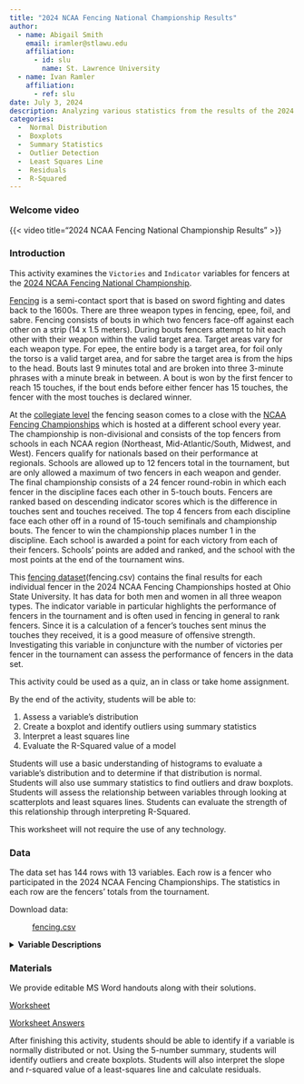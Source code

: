 ```yaml
---
title: "2024 NCAA Fencing National Championship Results"
author:
  - name: Abigail Smith
    email: iramler@stlawu.edu
    affiliation:
      - id: slu
        name: St. Lawrence University
  - name: Ivan Ramler
    affiliation:
      - ref: slu
date: July 3, 2024
description: Analyzing various statistics from the results of the 2024 NCAA Fencing National Championships for both genders and all weapons. 
categories:
  -  Normal Distribution
  -  Boxplots
  -  Summary Statistics
  -  Outlier Detection
  -  Least Squares Line
  -  Residuals
  -  R-Squared
---
```


### Welcome video

{{< video  title="2024 NCAA Fencing National Championship Results" >}}

### Introduction

This activity examines the `Victories` and `Indicator` variables for fencers at the [2024 NCAA Fencing National Championship](https://en.wikipedia.org/wiki/NCAA_Fencing_Championships){target="_blank"}. 

[Fencing](https://en.wikipedia.org/wiki/Fencing){target="_blank"} is a semi-contact sport that is based on sword fighting and dates back to the 1600s. There are three weapon types in fencing, epee, foil, and sabre. Fencing consists of bouts in which two fencers face-off against each other on a strip (14 x 1.5 meters). During bouts fencers attempt to hit each other with their weapon within the valid target area. Target areas vary for each weapon type. For epee, the entire body is a target area, for foil only the torso is a valid target area, and for sabre the target area is from the hips to the head. Bouts last 9 minutes total and are broken into three 3-minute phrases with a minute break in between. A bout is won by the first fencer to reach 15 touches, if the bout ends before either fencer has 15 touches, the fencer with the most touches is
declared winner.

At the [collegiate level](https://en.wikipedia.org/wiki/Collegiate_fencing){target="_blank"}
the fencing season comes to a close with the [NCAA Fencing Championships](https://en.wikipedia.org/wiki/NCAA_Fencing_Championships){target="_blank"} which is hosted at a different school every year. The championship is non-divisional and consists of the top fencers from schools in each NCAA region (Northeast, Mid-Atlantic/South, Midwest, and West). Fencers qualify for nationals based on their performance at regionals. Schools are allowed up to 12 fencers total in the tournament, but are only allowed a maximum of two fencers in each weapon and gender. The final championship consists of a 24 fencer round-robin in which each fencer in the discipline faces each other in 5-touch bouts. Fencers are ranked based on descending indicator scores which is the difference in touches sent and touches received. The top 4 fencers from each discipline face each other off in a round of 15-touch semifinals and championship bouts. The fencer to win the championship places number 1 in the discipline. Each school is awarded a point for each victory from each of their fencers. Schools' points are added and ranked, and the school with the most points at the end of the tournament wins.

This [fencing dataset](fencing.csv){target="_blank"}(fencing.csv) contains the final results for each individual fencer in the 2024 NCAA Fencing Championships hosted at Ohio State University. It has data for both men and women in all three weapon types. The indicator variable in particular highlights the performance of fencers in the tournament and is often used in fencing in general to rank fencers. Since it is a calculation of a fencer's touches sent minus the touches they received, it is a good measure of offensive strength. Investigating this variable in conjuncture with the number of victories per fencer in the tournament can assess the performance of fencers in the data set.

::: {.callout-note collapse="true" title="Activity Length" appearance="minimal"}
This activity could be used as a quiz, an in class or take home assignment. 
:::



::: {.callout-note collapse="true" title="Learning Objectives" appearance="minimal"}
By the end of the activity, students will be able to:

1.  Assess a variable's distribution
2.  Create a boxplot and identify outliers using summary statistics
3.  Interpret a least squares line
4.  Evaluate the R-Squared value of a model
:::

::: {.callout-note collapse="true" title="Methods" appearance="minimal"}
Students will use a basic understanding of histograms to evaluate a variable's distribution and to determine if that distribution is normal. Students will also use summary statistics to find outliers and draw boxplots. Students will assess the relationship between variables through looking at scatterplots and least squares lines. Students can evaluate the strength of this relationship through interpreting R-Squared. 
:::

::: {.callout-note collapse="true" title="Technology Requirements" appearance="minimal"}
This worksheet will not require the use of any technology.
:::

### Data

The data set has 144 rows with 13 variables. Each row is a fencer who participated in the 2024 NCAA Fencing Championships. The statistics in each row are the fencers' totals from the tournament.

Download data: 

: [fencing.csv](fencing.csv){target="_blank"}

<details>
<summary><b>Variable Descriptions</b></summary>

| Variable   | Description                                                                                                             |
|-----------------------|------------------------------------------------|
| `Place` | The place the fencer finished the tournament in. |
| `Tied` | If the fencer was tied for their place with someone else, `TRUE` or `FALSE`. |
| `Name` | The fencer's name in `first name last name` order. |
| `School` | The school the fencer is representing. |
| `Victories`   | The total victories the fencer had in the tournament. |
| `Bouts`  | The number of bouts the fencer was in in the tournament. |
| `Pct` | The percentage of wins (`Victories`/`Bouts`) the fencer had in the tournament. |
| `TS`  | The total touches sent by the fencer in the tournament, meaning touches they scored against opponents. |
| `TR` | The total touches received by the fencer in the tournament, meaning touches scored against the fencer. |
| `Ind` | The indicator score, calculated by `TS`-`TR`. |
| `Gender` | The fencer's gender, `Women` or `Men`. |
| `Ivy` | If the fencer's school is in the Ivy League, `Ivy` or `Non-Ivy`. |


**Data Source**

[Website the Data was Scraped From](https://ncaa.escrimeresults.com/ncaa2024.html){target="_blank"}=

**More information on the rules and set up**

[Olympic Fencing Rules](https://www.nbcolympics.com/news/fencing-101-rules-and-scoring){target="_blank"}

[NCAA Fencing Website](https://www.ncaa.com/sports/fencing){target="_blank"}

[NCAA Fencing Championships Wikipedia](https://en.wikipedia.org/wiki/NCAA_Fencing_Championships){target="_blank"}

[NCAA Fencing Wikipedia](https://en.wikipedia.org/wiki/Collegiate_fencing){target="_blank"}

[Fencing Wikipedia](https://en.wikipedia.org/wiki/Fencing){target="_blank"}

</details>

### Materials

We provide editable MS Word handouts along with their solutions.

[Worksheet](fencing_worksheet.docx)

[Worksheet Answers](fencing_worksheet_KEY.docx)

::: {.callout-note collapse="true" title="Conclusion" appearance="minimal"}
After finishing this activity, students should be able to identify if a variable is normally distributed or not. Using the 5-number summary, students will identify outliers and create boxplots. Students will also interpret the slope and r-squared value of a least-squares line and calculate residuals. 
:::
